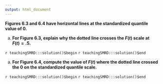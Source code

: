 ```yaml
---
output: html_document
---
```


__Figures 6.3 and 6.4 have horizontal lines at the  standardized quantile value of 0.__
 
a. __For Figure 6.3, explain why the dotted line crosses the $F(t)$ scale at $F(t)=.5$.__

`r teachingSMRD:::solution()$begin`
`r teachingSMRD:::solution()$end`

a. __For Figure 6.4, compute the value of $F(t)$ where the dotted line crossed the 0 on the standardized quantile scale.__

`r teachingSMRD:::solution()$begin`
`r teachingSMRD:::solution()$end`

